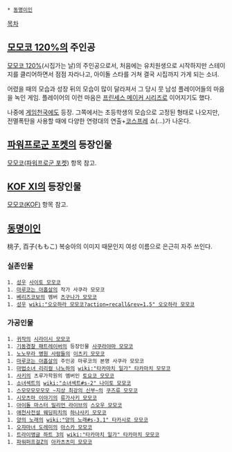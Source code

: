  * [[동명이인]]

[[목차]]

== [[모모코 120%]]의 주인공 ==
[[모모코 120%]](시집가는 날)의 주인공으로서, 처음에는 유치원생으로 시작하지만 스테이지를 클리어하면서 점점 자라나고, 아이돌 스타를 거쳐 결국 시집까지 가게 되는 소녀.

어렸을 때의 모습과 성장 뒤의 모습이 많이 달라져서 그 당시 뭇 남성 플레이어들의 마음을 녹인 게임. 플레이어의 이런 마음은 [[프린세스 메이커 시리즈]]로 이어지기도 했다.

나중에 [[게임천국]]에도 등장. 그쪽에서는 초등학생의 모습으로 고정된 형태로 나오지만, 전멸폭탄을 사용할 때에 다양한 연령대의 연출+[[코스프레]] 쇼(...)가 나온다.

== [[파워프로군 포켓]]의 등장인물 ==
[[모모코(파워프로군 포켓)]] 항목 참고.

== [[KOF XI]]의 등장인물 ==
[[모모코(KOF)]] 항목 참고.

== [[동명이인]] ==
桃子, 百子(ももこ)
복숭아의 이미지 때문인지 여성 이름으로 은근히 자주 쓰인다.

=== 실존인물 ===
 1. [[성우]] [[사이토 모모코]]
 1. [[마루코는 아홉살]]의 작가 사쿠라 모모코
 1. [[베리즈코보]]의 멤버 [[츠구나가 모모코]]
 1. [[성우]] [[wiki:"오오하라 모모코?action=recall&rev=1.5" 오오하라 모모코]]

=== 가공인물 ===
 1. [[귀작]]의 [[시라이시 모모코]]
 1. [[기동경찰 패트레이버]]의 등장인물 [[사쿠라야마 모모코]]
 1. [[노노무라 병원 사람들]]의 [[이츠키 모모코]]
 1. [[마루코는 아홉살]]의 주인공 마루코의 본명 사쿠라 모모코
 1. [[마법소녀 리리컬 나노하]]의 [[wiki:"타카마치 일가" 타카마치 모모코]]
 1. [[사키]]의 츠루가학원의 멤버인 [[토요코 모모코]]
 1. [[소녀섹트]]의 [[wiki:"소녀섹트#s-2" 나이토 모모코]]
 1. [[스모모모모모모 ~지상 최강의 신부~]]의 [[쿠즈류 모모코]]
 1. [[시모츠마 이야기]]의 [[류가사키 모모코]]
 1. [[아이돌 마스터 밀리언 라이브]]의 [[스오우 모모코]]
 1. [[애천사전설 웨딩피치]]의 [[하나사키 모모코]]
 1. [[양의 노래]]의 [[wiki:"양의 노래#s-3.1" 타카시로 모모코]]
 1. [[오쟈마녀 도레미]]의 [[아스카 모모코]]
 1. [[트라이앵글 하트 3]]의 [[wiki:"타카마치 일가" 타카마치 모모코]]
 1. [[파워퍼프걸Z]]의 [[아카츠츠미 모모코]]
